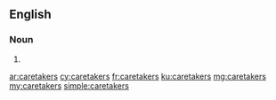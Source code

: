 ==English==

===Noun===
{{head|en|plural}}

# {{plural of|caretaker|lang=en}}

[[ar:caretakers]]
[[cy:caretakers]]
[[fr:caretakers]]
[[ku:caretakers]]
[[mg:caretakers]]
[[my:caretakers]]
[[simple:caretakers]]